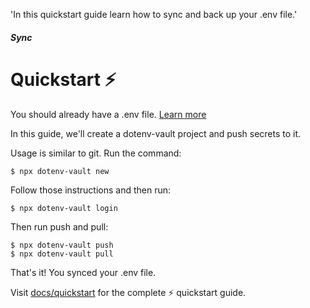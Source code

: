   'In this quickstart guide learn how to sync and back up your .env file.'

##### Sync
# Quickstart ⚡️

<Note>
  You should already have a .env file. <a href="https://github.com/motdotla/dotenv">Learn more</a>
</Note>

In this guide, we'll create a dotenv-vault project and push secrets to it.

Usage is similar to git. Run the command:

```
$ npx dotenv-vault new
```

Follow those instructions and then run:

```
$ npx dotenv-vault login
```

Then run push and pull:

```
$ npx dotenv-vault push
$ npx dotenv-vault pull
```

That's it! You synced your .env file.

Visit [docs/quickstart](/docs/quickstart) for the complete ⚡️ quickstart guide.
